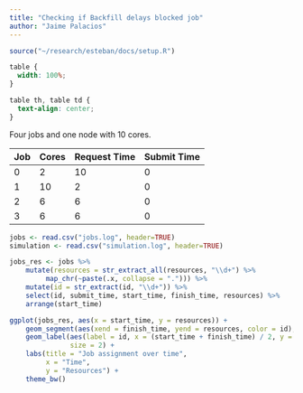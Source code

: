 ```yaml
---
title: "Checking if Backfill delays blocked job"
author: "Jaime Palacios"
---
```


```r
source("~/research/esteban/docs/setup.R")
```

```css
table {
  width: 100%;
}

table th, table td {
  text-align: center;
}
```

Four jobs and one node with 10 cores.

| Job | Cores | Request Time | Submit Time | 
|-----|-------|------|------|
| 0 | 2 | 10 | 0 |
| 1 | 10 | 2 | 0 |
| 2 | 6 | 6 | 0 |
| 3 | 6 | 6 | 0 |

```r
jobs <- read.csv("jobs.log", header=TRUE)
simulation <- read.csv("simulation.log", header=TRUE)
```

```r
jobs_res <- jobs %>%
	mutate(resources = str_extract_all(resources, "\\d+") %>%
		 map_chr(~paste(.x, collapse = "."))) %>%
	mutate(id = str_extract(id, "\\d+")) %>%
	select(id, submit_time, start_time, finish_time, resources) %>%
	arrange(start_time)

ggplot(jobs_res, aes(x = start_time, y = resources)) +
	geom_segment(aes(xend = finish_time, yend = resources, color = id), linewidth = 4) +
	geom_label(aes(label = id, x = (start_time + finish_time) / 2, y = resources, color = id), 
			   size = 2) +
	labs(title = "Job assignment over time",
		 x = "Time",
		 y = "Resources") +
	theme_bw()
```


